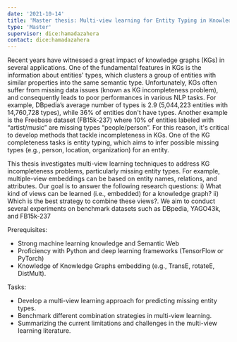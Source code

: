 ```yaml
---
date: '2021-10-14'
title: 'Master thesis: Multi-view learning for Entity Typing in Knowledge Graphs'
type: 'Master'
supervisor: dice:hamadazahera
contact: dice:hamadazahera
---
```


Recent years have witnessed a great impact of knowledge graphs (KGs) in several applications. One of the fundamental features in KGs is the information about entities' types, which clusters a group of entities with similar properties into the same semantic type. Unfortunately, KGs often suffer from missing data issues (known as KG incompleteness problem), and consequently leads to poor performances in various NLP tasks. For example, DBpedia’s average number of types is 2.9 (5,044,223 entities with 14,760,728 types), while 36% of entities don't have types. Another example is the Freebase dataset (FB15k-237) where 10% of entities labeled with “artist/music” are missing types “people/person”. For this reason, it's critical to develop methods that tackle incompleteness in KGs.  One of the KG completeness tasks is entity typing, which aims to infer possible missing types (e.g., person, location, organization) for an entity. 

This thesis investigates multi-view learning techniques to address KG incompleteness problems, particularly missing entity types. For example, multiple-view embeddings can be based on entity names, relations, and attributes. Our goal is to answer the following research questions: i) What kind of views can be learned (i.e., embedded) for a knowledge graph? ii) Which is the best strategy to combine these views?. We aim to conduct several experiments on benchmark datasets such as DBpedia, YAGO43k, and FB15k-237

 Prerequisites:
* Strong machine learning knowledge and Semantic Web
* Proficiency with Python and deep learning frameworks (TensorFlow or PyTorch)
* Knowledge of Knowledge Graphs embedding (e.g., TransE, rotateE, DistMult).

Tasks:
* Develop a multi-view learning approach for predicting missing entity types. 
* Benchmark different combination strategies in multi-view learning.
* Summarizing the current limitations and challenges in the multi-view learning literature.
